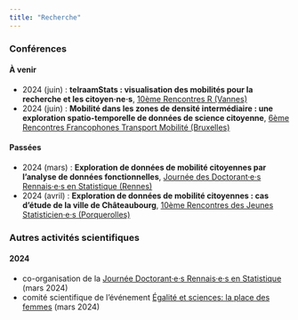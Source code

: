 ```yaml
---
title: "Recherche"
---
```


### Conférences

#### À venir

- 2024 (juin) : **telraamStats : visualisation des mobilités pour la recherche et les citoyen·ne·s**, [10ème Rencontres R (Vannes)](https://rr2024.sciencesconf.org/)
-   2024 (juin) : **Mobilité dans les zones de densité intermédiaire : une exploration spatio-temporelle de données de science citoyenne**, [6ème Rencontres Francophones Transport Mobilité (Bruxelles)](https://rftm2024.sciencesconf.org/)

#### Passées

-   2024 (mars) : **Exploration de données de mobilité citoyennes par l'analyse de données fonctionnelles**, [Journée des Doctorant·e·s Rennais·e·s en Statistique (Rennes)](https://indico.math.cnrs.fr/e/jdrs2024)
-   2024 (avril) : **Exploration de données de mobilité citoyennes : cas d'étude de la ville de Châteaubourg**, [10ème Rencontres des Jeunes Statisticien·e·s (Porquerolles)](https://rjs2024.sciencesconf.org)

### Autres activités scientifiques

#### 2024

-   co-organisation de la [Journée Doctorant·e·s Rennais·e·s en Statistique](https://indico.math.cnrs.fr/e/jdrs2024) (mars 2024)
-   comité scientifique de l'événement [Égalité et sciences: la place des femmes](https://agenda.univ-rennes.fr/events/egalite-et-sciences-la-place-des-femmes-edition-2024?nc=eyJpbmRleCI6NDcsInRvdGFsIjoyMTY0fQ%3D%3D) (mars 2024)
